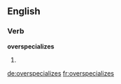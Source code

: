 ==English==

===Verb===
'''overspecializes'''

# {{third-person singular of|[[overspecialize]]}}

[[de:overspecializes]]
[[fr:overspecializes]]